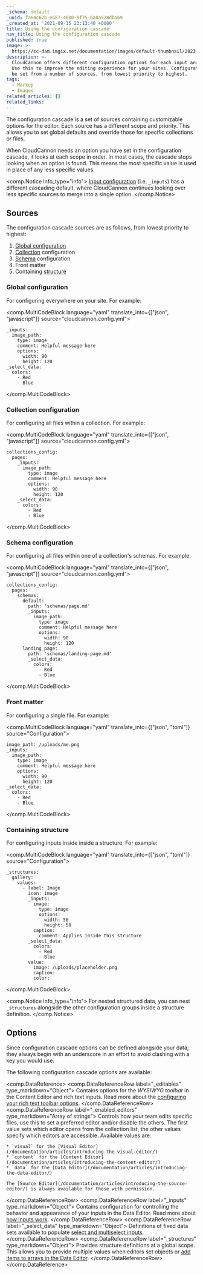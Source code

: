 ```yaml
---
_schema: default
_uuid: fa64c62b-e687-4600-9f75-6a8a928dba69
_created_at: '2021-09-15 23:13:40 +0000'
title: Using the configuration cascade
nav_title: Using the configuration cascade
published: true
image: >-
  https://cc-dam.imgix.net/documentation/images/default-thumbnail/2023-Q4/CloudCannon-Documentation-Thumbnail.png
description: >-
  CloudCannon offers different configuration options for each input and editor.
  Use this to improve the editing experience for your sites. Configuration can
  be set from a number of sources, from lowest priority to highest.
tags:
  - Markup
  - Images
related_articles: []
related_links:
---
```

The configuration cascade is a set of sources containing customizable options for the editor. Each source has a different scope and priority. This allows you to set global defaults and override those for specific collections or files.

When CloudCannon needs an option you have set in the configuration cascade, it looks at each scope in order. In most cases, the cascade stops looking when an option is found. This means the most specific value is used in place of any less specific values.

<comp.Notice info_type="info">
  [Input configuration](/documentation/articles/configure-your-inputs/) (i.e. `_inputs`) has a different cascading default, where CloudCannon continues looking over less specific sources to merge into a single option.
</comp.Notice>

## Sources

The configuration cascade sources are as follows, from lowest priority to highest:

1. [Global configuration](/documentation/articles/create-a-global-configuration-file/)
2. [Collection](/documentation/articles/define-your-collections/) configuration
3. [Schema](/documentation/articles/create-a-schema/) configuration
4. Front matter
5. Containing [structure](/documentation/articles/create-a-structure/)

### Global configuration

For configuring everywhere on your site. For example:

<comp.MultiCodeBlock language="yaml" translate_into={["json", "javascript"]} source="cloudcannon.config.yml">
```
_inputs:
  image_path:
    type: image
    comment: Helpful message here
    options:
      width: 90
      height: 120
_select_data:
  colors:
    - Red
    - Blue
```
</comp.MultiCodeBlock>

### Collection configuration

For configuring all files within a collection. For example:

<comp.MultiCodeBlock language="yaml" translate_into={["json", "javascript"]} source="cloudcannon.config.yml">
```
collections_config:
  pages:
    _inputs:
      image_path:
        type: image
        comment: Helpful message here
        options:
          width: 90
          height: 120
    _select_data:
      colors:
        - Red
        - Blue
```
</comp.MultiCodeBlock>

### Schema configuration

For configuring all files within one of a collection's schemas. For example:

<comp.MultiCodeBlock language="yaml" translate_into={["json", "javascript"]} source="cloudcannon.config.yml">
```
collections_config:
  pages:
    schemas:
      default:
        path: 'schemas/page.md'
        _inputs:
          image_path:
            type: image
            comment: Helpful message here
            options:
              width: 90
              height: 120
      landing_page:
        path: 'schemas/landing-page.md'
        _select_data:
          colors:
            - Red
            - Blue
```
</comp.MultiCodeBlock>

### Front matter

For configuring a single file. For example:

<comp.MultiCodeBlock language="yaml" translate_into={["json", "toml"]} source="Configuration">
```
image_path: /uploads/me.png
_inputs:
  image_path:
    type: image
    comment: Helpful message here
    options:
      width: 90
      height: 120
_select_data:
  colors:
    - Red
    - Blue
```
</comp.MultiCodeBlock>

### Containing structure

For configuring inputs inside inside a structure. For example:

<comp.MultiCodeBlock language="yaml" translate_into={["json", "toml"]} source="Configuration">
```
_structures:
  gallery:
    values:
      - label: Image
        icon: image
        _inputs:
          image:
            type: image
            options:
              width: 50
              height: 50
          caption:
            comment: Applies inside this structure
        _select_data:
          colors:
            - Red
            - Blue
        value:
          image: /uploads/placeholder.png
          caption:
          color:
```
</comp.MultiCodeBlock>

<comp.Notice info_type="info">
  For nested structured data, you can nest `_structures` alongside the other configuration groups inside a structure definition.
</comp.Notice>

## Options

Since configuration cascade options can be defined alongside your data, they always begin with an underscore in an effort to avoid clashing with a key you would use.

The following configuration cascade options are available:

<comp.DataReference>
 <comp.DataReferenceRow label="_editables" type_markdown="Object">
    Contains options for the *WYSIWYG toolbar* in the Content Editor and rich text inputs. Read more about the [configuring your rich text toolbar options](/documentation/articles/configuring-toolbars).
 </comp.DataReferenceRow>
  <comp.DataReferenceRow label="_enabled_editors" type_markdown="Array of strings">
    Controls how your team edits specific files, use this to set a preferred editor and/or disable the others. The first value sets which editor opens from the collection list, the other values specify which editors are accessible. Available values are:

    * `visual` for the [Visual Editor](/documentation/articles/introducing-the-visual-editor/)
    * `content` for the [Content Editor](/documentation/articles/introducing-the-content-editor/)
    * `data` for the [Data Editor](/documentation/articles/introducing-the-data-editor/)

    The [Source Editor](/documentation/articles/introducing-the-source-editor/) is always available for those with permission.
 </comp.DataReferenceRow>
  <comp.DataReferenceRow label="_inputs" type_markdown="Object">
    Contains configuration for controlling the behavior and appearance of your inputs in the Data Editor. Read more about [how inputs work](/documentation/articles/configure-your-inputs/).
 </comp.DataReferenceRow>
  <comp.DataReferenceRow label="_select_data" type_markdown="Object">
    Definitions of fixed data sets available to populate [select and multiselect inputs](/documentation/articles/using-select-inputs-to-edit-your-data/).
 </comp.DataReferenceRow>
  <comp.DataReferenceRow label="_structures" type_markdown="Object">
    Provides structure definitions at a global scope. This allows you to provide multiple values when editors set objects or [add items to arrays in the Data Editor](/documentation/articles/create-a-structure/).
 </comp.DataReferenceRow>
</comp.DataReference>
